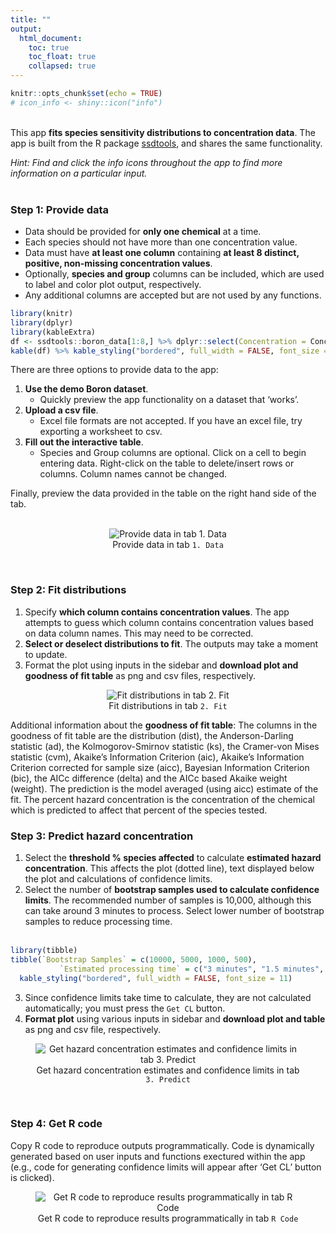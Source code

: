 ```yaml
---
title: ""
output: 
  html_document:
    toc: true
    toc_float: true
    collapsed: true
---
```


```r
knitr::opts_chunk$set(echo = TRUE)
# icon_info <- shiny::icon("info")
```
  
\
This app **fits species sensitivity distributions to concentration data**. The app is built from the R package [ssdtools](https://github.com/bcgov/ssdtools), and shares the same functionality.


*Hint: Find and click the info icons  throughout the app to find more information on a particular input.*  
\

### Step 1: Provide data 

* Data should be provided for **only one chemical** at a time. 
* Each species should not have more than one concentration value. 
* Data must have **at least one column** containing **at least 8 distinct, positive, non-missing concentration values**. 
* Optionally, **species and group** columns can be included, which are used to label and color plot output, respectively.  
* Any additional columns are accepted but are not used by any functions.

```r
library(knitr)
library(dplyr)
library(kableExtra)
df <- ssdtools::boron_data[1:8,] %>% dplyr::select(Concentration = Conc, Species, Group)
kable(df) %>% kable_styling("bordered", full_width = FALSE, font_size = 11)
```

There are three options to provide data to the app:  

1. **Use the demo Boron dataset**. 
    - Quickly preview the app functionality on a dataset that 'works'. 
2. **Upload a csv file**. 
    - Excel file formats are not accepted. If you have an excel file, try exporting a worksheet to csv. 
3. **Fill out the interactive table**. 
    - Species and Group columns are optional. Click on a cell to begin entering data. Right-click on the table to delete/insert rows or columns. Column names cannot be changed. 
    
Finally, preview the data provided in the table on the right hand side of the tab.  
\

<center>

![Provide data in tab `1. Data`](https://media.giphy.com/media/fjyG7Wbgp1RKV8sS9s/giphy.gif)

</center>
  
\

### Step 2: Fit distributions 

1. Specify **which column contains concentration values**. The app attempts to guess which column contains concentration values based on data column names. This may need to be corrected.
2. **Select or deselect distributions to fit**. The outputs may take a moment to update.
3. Format the plot using inputs in the sidebar and **download plot and goodness of fit table** as png and csv files, respectively.
\

 <center>

![Fit distributions in tab `2. Fit`](https://media.giphy.com/media/yIjxGcFKt0zK2vj38j/giphy.gif)

</center>

Additional information about the **goodness of fit table**:
The columns in the goodness of fit table are the distribution (dist), the Anderson-Darling statistic (ad), the Kolmogorov-Smirnov statistic (ks), the Cramer-von Mises statistic (cvm), Akaike’s Information Criterion (aic), Akaike’s Information Criterion corrected for sample size (aicc), Bayesian Information Criterion (bic), the AICc difference (delta) and the AICc based Akaike weight (weight). The prediction is the model averaged (using aicc) estimate of the fit. The percent hazard concentration is the concentration of the chemical which is predicted to affect that percent of the species tested.
\

### Step 3: Predict hazard concentration
1. Select the **threshold % species affected** to calculate **estimated hazard concentration**. This affects the plot (dotted line), text displayed below the plot and calculations of confidence limits.
2. Select the number of **bootstrap samples used to calculate confidence limits**. The recommended number of samples is 10,000, although this can take around 3 minutes to process. Select lower number of bootstrap samples to reduce processing time.  
\

```r
library(tibble)
tibble(`Bootstrap Samples` = c(10000, 5000, 1000, 500),
           `Estimated processing time` = c("3 minutes", "1.5 minutes", "15 seconds", "10 seconds")) %>% kable() %>%
  kable_styling("bordered", full_width = FALSE, font_size = 11)
```
3. Since confidence limits take time to calculate, they are not calculated automatically; you must press the `Get CL` button.
4. **Format plot** using various inputs in sidebar and **download plot and table** as png and csv file, respectively.
\

 <center>

![Get hazard concentration estimates and confidence limits in tab `3. Predict`](https://media.giphy.com/media/xKb9nQsPFlqTCGzUgF/giphy.gif)

</center>

\

### Step 4: Get R code

Copy R code to reproduce outputs programmatically. Code is dynamically generated based on user inputs and functions exectured within the app (e.g., code for generating confidence limits will appear after 'Get CL' button is clicked).
\

 <center>

![Get R code to reproduce results programmatically in tab `R Code`](https://media.giphy.com/media/XIgsL03rRnEfn8nNas/giphy.gif)

</center>



